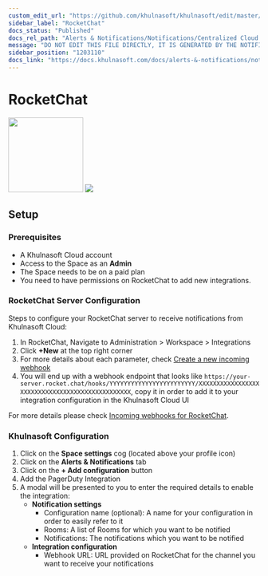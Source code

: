 ```yaml
---
custom_edit_url: "https://github.com/khulnasoft/khulnasoft/edit/master/integrations/cloud-notifications/metadata.yaml"
sidebar_label: "RocketChat"
docs_status: "Published"
docs_rel_path: "Alerts & Notifications/Notifications/Centralized Cloud Notifications"
message: "DO NOT EDIT THIS FILE DIRECTLY, IT IS GENERATED BY THE NOTIFICATION'S metadata.yaml FILE"
sidebar_position: "1203110"
docs_link: "https://docs.khulnasoft.com/docs/alerts-&-notifications/notifications/centralized-cloud-notifications/rocketchat"
---
```



# RocketChat

<img src="https://khulnasoft.com/img/rocketchat.png" width="150"/>

<img src="https://img.shields.io/badge/maintained%20by-Khulnasoft-%2300ab44" />

## Setup

### Prerequisites

- A Khulnasoft Cloud account
- Access to the Space as an **Admin**
- The Space needs to be on a paid plan
- You need to have permissions on RocketChat to add new integrations.

### RocketChat Server Configuration

Steps to configure your RocketChat server to receive notifications from Khulnasoft Cloud:

1. In RocketChat, Navigate to Administration > Workspace > Integrations
2. Click **+New** at the top right corner
3. For more details about each parameter, check [Create a new incoming webhook](https://docs.rocket.chat/use-rocket.chat/workspace-administration/integrations#create-a-new-incoming-webhook)
4. You will end up with a webhook endpoint that looks like `https://your-server.rocket.chat/hooks/YYYYYYYYYYYYYYYYYYYYYYYY/XXXXXXXXXXXXXXXXXXXXXXXXXXXXXXXXXXXXXXXXXXXXXXXX`, copy it in order to add it to your integration configuration in the Khulnasoft Cloud UI

For more details please check [Incoming webhooks for RocketChat](https://docs.rocket.chat/use-rocket.chat/workspace-administration/integrations/).

### Khulnasoft Configuration

1. Click on the **Space settings** cog (located above your profile icon)
2. Click on the **Alerts & Notifications** tab
3. Click on the **+ Add configuration** button
4. Add the PagerDuty Integration
5. A modal will be presented to you to enter the required details to enable the integration:
    - **Notification settings**
      - Configuration name (optional): A name for your configuration in order to easily refer to it
      - Rooms: A list of Rooms for which you want to be notified
      - Notifications: The notifications which you want to be notified
    - **Integration configuration**
      - Webhook URL: URL provided on RocketChat for the channel you want to receive your notifications



